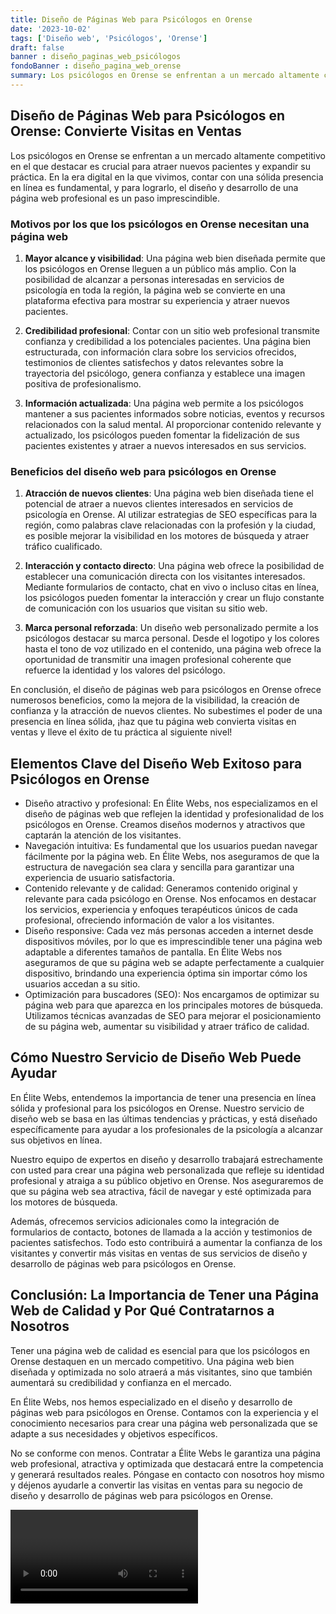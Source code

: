 ```yaml
---
title: Diseño de Páginas Web para Psicólogos en Orense
date: '2023-10-02'
tags: ['Diseño web', 'Psicólogos', 'Orense']
draft: false
banner : diseño_paginas_web_psicólogos
fondoBanner : diseño_pagina_web_orense
summary: Los psicólogos en Orense se enfrentan a un mercado altamente competitivo en el que destacar es crucial para atraer nuevos pacientes y expandir su práctica. En la era digital en la que vivimos, contar con una sólida presencia en línea es fundamental, y para lograrlo, el diseño y desarrollo de una página web profesional es un paso imprescindible.
---
```


## Diseño de Páginas Web para Psicólogos en Orense: Convierte Visitas en Ventas

Los psicólogos en Orense se enfrentan a un mercado altamente competitivo en el que destacar es crucial para atraer nuevos pacientes y expandir su práctica. En la era digital en la que vivimos, contar con una sólida presencia en línea es fundamental, y para lograrlo, el diseño y desarrollo de una página web profesional es un paso imprescindible.

### Motivos por los que los psicólogos en Orense necesitan una página web

1. **Mayor alcance y visibilidad**: Una página web bien diseñada permite que los psicólogos en Orense lleguen a un público más amplio. Con la posibilidad de alcanzar a personas interesadas en servicios de psicología en toda la región, la página web se convierte en una plataforma efectiva para mostrar su experiencia y atraer nuevos pacientes.

2. **Credibilidad profesional**: Contar con un sitio web profesional transmite confianza y credibilidad a los potenciales pacientes. Una página bien estructurada, con información clara sobre los servicios ofrecidos, testimonios de clientes satisfechos y datos relevantes sobre la trayectoria del psicólogo, genera confianza y establece una imagen positiva de profesionalismo.

3. **Información actualizada**: Una página web permite a los psicólogos mantener a sus pacientes informados sobre noticias, eventos y recursos relacionados con la salud mental. Al proporcionar contenido relevante y actualizado, los psicólogos pueden fomentar la fidelización de sus pacientes existentes y atraer a nuevos interesados en sus servicios.

### Beneficios del diseño web para psicólogos en Orense

1. **Atracción de nuevos clientes**: Una página web bien diseñada tiene el potencial de atraer a nuevos clientes interesados en servicios de psicología en Orense. Al utilizar estrategias de SEO específicas para la región, como palabras clave relacionadas con la profesión y la ciudad, es posible mejorar la visibilidad en los motores de búsqueda y atraer tráfico cualificado.

2. **Interacción y contacto directo**: Una página web ofrece la posibilidad de establecer una comunicación directa con los visitantes interesados. Mediante formularios de contacto, chat en vivo o incluso citas en línea, los psicólogos pueden fomentar la interacción y crear un flujo constante de comunicación con los usuarios que visitan su sitio web.

3. **Marca personal reforzada**: Un diseño web personalizado permite a los psicólogos destacar su marca personal. Desde el logotipo y los colores hasta el tono de voz utilizado en el contenido, una página web ofrece la oportunidad de transmitir una imagen profesional coherente que refuerce la identidad y los valores del psicólogo.

En conclusión, el diseño de páginas web para psicólogos en Orense ofrece numerosos beneficios, como la mejora de la visibilidad, la creación de confianza y la atracción de nuevos clientes. No subestimes el poder de una presencia en línea sólida, ¡haz que tu página web convierta visitas en ventas y lleve el éxito de tu práctica al siguiente nivel!

<GifSeo />

<Cta />

## Elementos Clave del Diseño Web Exitoso para Psicólogos en Orense

- Diseño atractivo y profesional: En Élite Webs, nos especializamos en el diseño de páginas web que reflejen la identidad y profesionalidad de los psicólogos en Orense. Creamos diseños modernos y atractivos que captarán la atención de los visitantes.
- Navegación intuitiva: Es fundamental que los usuarios puedan navegar fácilmente por la página web. En Élite Webs, nos aseguramos de que la estructura de navegación sea clara y sencilla para garantizar una experiencia de usuario satisfactoria.
- Contenido relevante y de calidad: Generamos contenido original y relevante para cada psicólogo en Orense. Nos enfocamos en destacar los servicios, experiencia y enfoques terapéuticos únicos de cada profesional, ofreciendo información de valor a los visitantes.
- Diseño responsive: Cada vez más personas acceden a internet desde dispositivos móviles, por lo que es imprescindible tener una página web adaptable a diferentes tamaños de pantalla. En Élite Webs nos aseguramos de que su página web se adapte perfectamente a cualquier dispositivo, brindando una experiencia óptima sin importar cómo los usuarios accedan a su sitio.
- Optimización para buscadores (SEO): Nos encargamos de optimizar su página web para que aparezca en los principales motores de búsqueda. Utilizamos técnicas avanzadas de SEO para mejorar el posicionamiento de su página web, aumentar su visibilidad y atraer tráfico de calidad.

## Cómo Nuestro Servicio de Diseño Web Puede Ayudar

En Élite Webs, entendemos la importancia de tener una presencia en línea sólida y profesional para los psicólogos en Orense. Nuestro servicio de diseño web se basa en las últimas tendencias y prácticas, y está diseñado específicamente para ayudar a los profesionales de la psicología a alcanzar sus objetivos en línea.

Nuestro equipo de expertos en diseño y desarrollo trabajará estrechamente con usted para crear una página web personalizada que refleje su identidad profesional y atraiga a su público objetivo en Orense. Nos aseguraremos de que su página web sea atractiva, fácil de navegar y esté optimizada para los motores de búsqueda.

Además, ofrecemos servicios adicionales como la integración de formularios de contacto, botones de llamada a la acción y testimonios de pacientes satisfechos. Todo esto contribuirá a aumentar la confianza de los visitantes y convertir más visitas en ventas de sus servicios de diseño y desarrollo de páginas web para psicólogos en Orense.

## Conclusión: La Importancia de Tener una Página Web de Calidad y Por Qué Contratarnos a Nosotros

Tener una página web de calidad es esencial para que los psicólogos en Orense destaquen en un mercado competitivo. Una página web bien diseñada y optimizada no solo atraerá a más visitantes, sino que también aumentará su credibilidad y confianza en el mercado.

En Élite Webs, nos hemos especializado en el diseño y desarrollo de páginas web para psicólogos en Orense. Contamos con la experiencia y el conocimiento necesarios para crear una página web personalizada que se adapte a sus necesidades y objetivos específicos.

No se conforme con menos. Contratar a Élite Webs le garantiza una página web profesional, atractiva y optimizada que destacará entre la competencia y generará resultados reales. Póngase en contacto con nosotros hoy mismo y déjenos ayudarle a convertir las visitas en ventas para su negocio de diseño y desarrollo de páginas web para psicólogos en Orense.

<Video />

<CtaBot job='Psicólogos' city='Orense'/>

<Gmaps query='Orense+españa+maps' />